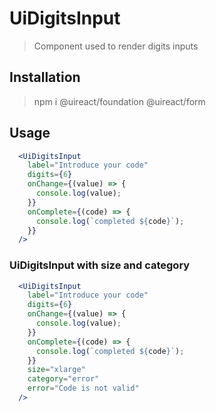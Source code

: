

# UiDigitsInput
<Metadata packageName='form' packageJson={packageJson} />

> Component used to render digits inputs

## Installation

> npm i @uireact/foundation @uireact/form

## Usage

```jsx live scope={{UiDigitsInput}}
  <UiDigitsInput
    label="Introduce your code"
    digits={6}
    onChange={(value) => {
      console.log(value);
    }}
    onComplete={(code) => {
      console.log(`completed ${code}`);
    }}
  />
```

### UiDigitsInput with size and category

```jsx live scope={{UiDigitsInput}}
  <UiDigitsInput
    label="Introduce your code"
    digits={6}
    onChange={(value) => {
      console.log(value);
    }}
    onComplete={(code) => {
      console.log(`completed ${code}`);
    }}
    size="xlarge"
    category="error"
    error="Code is not valid"
  />
```
